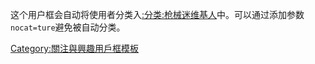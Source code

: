 {{Userbox
 |id-c = #FFFFFF
 |info-c = #EEE8AA
 |info-s = 10
 |id = [[File:Cz75.jpg|65px]]
 |info = 這個用戶是一個槍械迷
 |nocat = {{{nocat|}}}
 |usercategory = 枪械迷维基人
}}<noinclude>
{{clear2}}
这个用户框会自动将使用者分类入[[:分类:枪械迷维基人]]中。可以通过添加参数<code>nocat=ture</code>避免被自动分类。

[[Category:關注與興趣用戶框模板]]
</noinclude>
